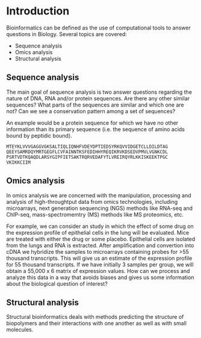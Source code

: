 # Introduction {#intro}

Bioinformatics can be defined as the use of computational tools to answer questions in Biology. Several topics are covered:

* Sequence analysis
* Omics analysis
* Structural analysis

## Sequence analysis

The main goal of sequence analysis is two answer questions regarding the nature of DNA, RNA and/or protein sequences. Are there any other similar sequences? What parts of the sequences are similar and which one are not? Can we see a conservation pattern among a set of sequences?

An example would be a protein sequence for which we have no other information than its primary sequence (i.e. the sequence of amino acids bound by peptidic bound).

```
MTEYKLVVVGAGGVGKSALTIQLIQNHFVDEYDPTIEDSYRKQVVIDGETCLLDILDTAG
QEEYSAMRDQYMRTGEGFLCVFAINNTKSFEDIHHYREQIKRVKDSEDVPMVLVGNKCDL
PSRTVDTKQAQDLARSYGIPFIETSAKTRQRVEDAFYTLVREIRQYRLKKISKEEKTPGC
VKIKKCIIM
```

## Omics analysis

In omics analysis we are concerned with the manipulation, processing and analysis of high-throughtput data from omics technologies, including microarrays, next generation sequencing (NGS) methods like RNA-seq and ChIP-seq, mass-spectromemtry (MS) methods like MS proteomics, etc.

For example, we can consider an study in which the effect of some drug on the expression profile of epithelial cells in the lung will be evaluated. Mice are treated with either the drug or some placebo. Epithelial cells are isolated from the lungs and RNA is extracted. After amplification and convertion into cDNA we hybridize the samples to microarrays containing probes for >55 thousand transcripts. This will give us an estimate of the expression profile for 55 thousand transcripts. If we have initially 3 samples per group, we will obtain a 55,000 x 6 matrix of expression values. How can we process and analyze this data in a way that avoids biases and gives us some information about the biological question of interest?

## Structural analysis

Structural bioinformatics deals with methods predicting the structure of biopolymers and their interactions with one another as well as with small molecules.


